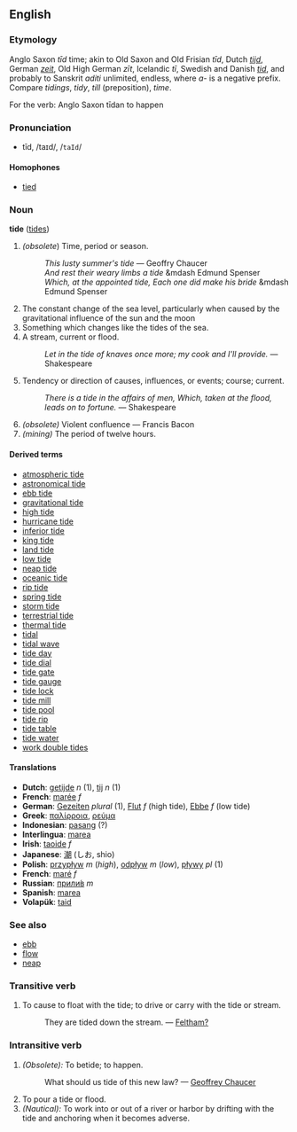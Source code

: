 ==English==
=== Etymology ===
Anglo Saxon ''t&#0299;d'' time; akin to Old Saxon and Old Frisian ''t&#0299;d'', Dutch ''[[tijd]]'', German ''[[zeit]]'', Old High German ''z&#0299;t'', Icelandic ''t&#0299;'', Swedish and Danish ''[[tid]]'', and probably to Sanskrit ''aditi'' unlimited, endless, where ''a-'' is a negative prefix. Compare ''tidings'', ''tidy'', ''till'' (preposition), ''time''.

For the verb: Anglo Saxon t&#299;dan to happen

===Pronunciation===
*tīd, /taɪd/, /<tt>taId</tt>/
====Homophones====
*[[tied]]

=== Noun ===
'''tide''' ([[tides]])

# ''(obsolete'') Time, period or season.
#: ''This lusty summer's tide'' &mdash; Geoffry Chaucer
#: ''And rest their weary limbs a tide'' &mdash Edmund Spenser
#: ''Which, at the appointed tide, Each one did make his bride'' &mdash Edmund Spenser
# The constant change of the sea level, particularly when caused by the gravitational influence of the sun and the moon
# Something which changes like the tides of the sea.
# A stream, current or flood.
#: ''Let in the tide of knaves once more; my cook and I'll provide.'' &mdash; Shakespeare
# Tendency or direction of causes, influences, or events; course; current.
#: ''There is a tide in the affairs of men, Which, taken at the flood, leads on to fortune.'' &mdash; Shakespeare
#''(obsolete)'' Violent confluence &mdash; Francis Bacon
#''(mining)'' The period of twelve hours.

====Derived terms====
*[[atmospheric tide]]
*[[astronomical tide]]
*[[ebb tide]]
*[[gravitational tide]]
*[[high tide]]
*[[hurricane tide]]
*[[inferior tide]] <!-- See under [[inferior]] ''(adjective)'' -->
*[[king tide]]
*[[land tide]]
*[[low tide]]
*[[neap tide]]
*[[oceanic tide]]
*[[rip tide]]
*[[spring tide]]
*[[storm tide]]
*[[terrestrial tide]]
*[[thermal tide]]
*[[tidal]]
*[[tidal wave]]
*[[tide day]]
*[[tide dial]]
*[[tide gate]]
*[[tide gauge]]
*[[tide lock]]
*[[tide mill]]
*[[tide pool]]
*[[tide rip]]
*[[tide table]]
*[[tide water]]
*[[work double tides]]

==== Translations ====
*'''Dutch''': [[getijde]] ''n'' (1), [[tij]] ''n'' (1)
*'''French''': [[marée]] ''f''
*'''German''': [[Gezeiten]] ''plural'' (1), [[Flut]] ''f'' (high tide), [[Ebbe]] ''f'' (low tide)
*'''Greek''': [[παλίρροια]], [[ρεύμα]]
*'''Indonesian''': [[pasang]] (?)
*'''Interlingua''': [[marea]]
*'''Irish''': [[taoide]] ''f''
*'''Japanese''': [[潮]] (しお, shio)
*'''Polish''': [[przypływ]] ''m'' (''high''), [[odpływ]] ''m'' (''low''), [[pływy]] ''pl'' (1)
*'''French''': [[maré]] ''f''
*'''Russian''': [[прилив|прили́в]] ''m''
*'''Spanish''': [[marea]]
*'''Volapük''': [[taid]]

===See also===
*[[ebb]]
*[[flow]]
*[[neap]]

===Transitive verb===
#To cause to float with the tide; to drive or carry with the tide or stream.
#:They are tided down the stream. &mdash; [[Feltham?]]

===Intransitive verb===
#''(Obsolete):'' To betide; to happen.
#:What should us tide of this new law? &mdash; [[Geoffrey Chaucer]]
#To pour a tide or flood.
#''(Nautical):'' To work into or out of a river or harbor by drifting with the tide and anchoring when it becomes adverse.